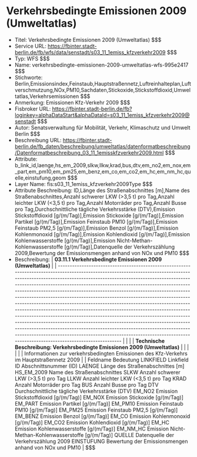 # Verkehrsbedingte Emissionen 2009 (Umweltatlas)
- Titel: Verkehrsbedingte Emissionen 2009 (Umweltatlas) $$$
- Service URL: https://fbinter.stadt-berlin.de/fb/wfs/data/senstadt/s03_11_1emiss_kfzverkehr2009 $$$
- Typ: WFS $$$
- Name: verkehrsbedingte-emissionen-2009-umweltatlas-wfs-995e2417 $$$
- Stichworte: Berlin,Emissionsindex,Feinstaub,Hauptstraßennetz,Luftreinhalteplan,Luftverschmutzung,NOx,PM10,Sachdaten,Stickoxide,Stickstoffdioxid,Umweltatlas,Verkehrsemissionen $$$
- Anmerkung: Emissionen Kfz-Verkehr 2009 $$$
- Fisbroker URL: https://fbinter.stadt-berlin.de/fb?loginkey=alphaDataStart&alphaDataId=s03_11_1emiss_kfzverkehr2009@senstadt $$$
- Autor: Senatsverwaltung für Mobilität, Verkehr, Klimaschutz und Umwelt Berlin $$$
- Beschreibung URL: https://fbinter.stadt-berlin.de/fb_daten/beschreibung/umweltatlas/datenformatbeschreibung/Datenformatbeschreibung_03_11_1emisskfzverkehr2009.html $$$
- Attribute: b_link_id,laenge,hs_em_2009,slkw,llkw,krad,bus,dtv,em_no2,em_nox,em_part,em_pm10,em_pm25,em_benz,em_co,em_co2,em_hc,em_nm_hc,quelle,einstufung,geom $$$
- Layer Name: fis:s03_11_1emiss_kfzverkehr2009Type $$$
- Attribute Beschreibung: ID,Länge des Straßenabschnittes [m],Name des Straßenabschnittes,Anzahl schwerer LKW (>3,5 t) pro Tag,Anzahl leichter LKW (<3,5 t) pro Tag,Anzahl Motorräder pro Tag,Anzahl Busse pro Tag,Durchschnittliche tägliche Verkehrsstärke (DTV),Emission Stickstoffdioxid [g/(m/Tag)],Emission Stickoxide [g/(m/Tag)],Emission Partikel [g/(m/Tag)],Emission Feinstaub PM10 [g/(m/Tag)],Emission Feinstaub PM2,5 [g/(m/Tag)],Emission Benzol [g/(m/Tag)],Emission Kohlenmonoxid [g/(m/Tag)],Emission Kohlendioxid [g/(m/Tag)],Emission Kohlenwasserstoffe [g/(m/Tag)],Emission Nicht-Methan-Kohlenwasserstoffe [g/(m/Tag)],Datenquelle der Verkehrszählung 2009,Bewertung der Emissionsmengen anhand von NOx und PM10 $$$
- Beschreibung: | **03.11.1 Verkehrsbedingte Emissionen 2009 (Umweltatlas)**                                                                                                                                                                                                                                                                                                                                                                                                                                                                                                                                                                                                                                                                                                                                                                                                                                                                                          |
| --------------------------------------------------------------------------------------------------------------------------------------------------------------------------------------------------------------------------------------------------------------------------------------------------------------------------------------------------------------------------------------------------------------------------------------------------------------------------------------------------------------------------------------------------------------------------------------------------------------------------------------------------------------------------------------------------------------------------------------------------------------------------------------------------------------------------------------------------------------------------------------------------------------------------------------------------- |
|                                                                                                                                                                                                                                                                                                                                                                                                                                                                                                                                                                                                                                                                                                                                                                                                                                                                                                                                                     |
| **Technische Beschreibung: Verkehrsbedingte Emissionen 2009 (Umweltatlas)**                                                                                                                                                                                                                                                                                                                                                                                                                                                                                                                                                                                                                                                                                                                                                                                                                                                                         |
|                                                                                                                                                                                                                                                                                                                                                                                                                                                                                                                                                                                                                                                                                                                                                                                                                                                                                                                                                     |
|                                                                                                                                                                                                                                                                                                                                                                                                                                                                                                                                                                                                                                                                                                                                                                                                                                                                                                                                                     |
| Informationen zur verkehrsbedingten Emissionen des Kfz-Verkehrs im Hauptstraßennetz 2009                                                                                                                                                                                                                                                                                                                                                                                                                                                                                                                                                                                                                                                                                                                                                                                                                                                            |
| Feldname Bedeutung LINKFIELD Linkfield ID Abschnittsnummer (ID) LAENGE Länge des Straßenabschnittes \[m\] HS\_EM\_2009 Name des Straßenabschnittes SLKW Anzahl schwerer LKW (>3,5 t) pro Tag LLKW Anzahl leichter LKW (<3,5 t) pro Tag KRAD Anzahl Motorräder pro Tag BUS Anzahl Busse pro Tag DTV Durchschnittliche tägliche Verkehrsstärke (DTV) EM\_NO2 Emission Stickstoffdioxid \[g/(m/Tag)\] EM\_NOX Emission Stickoxide \[g/(m/Tag)\] EM\_PART Emission Partikel \[g/(m/Tag)\] EM\_PM10 Emission Feinstaub PM10 \[g/(m/Tag)\] EM\_PM25 Emission Feinstaub PM2,5 \[g/(m/Tag)\] EM\_BENZ Emission Benzol \[g/(m/Tag)\] EM\_CO Emission Kohlenmonoxid \[g/(m/Tag)\] EM\_CO2 Emission Kohlendioxid \[g/(m/Tag)\] EM\_HC Emission Kohlenwasserstoffe \[g/(m/Tag)\] EM\_NM\_HC Emission Nicht-Methan-Kohlenwasserstoffe \[g/(m/Tag)\] QUELLE Datenquelle der Verkehrszählung 2009 EINSTUFUNG Bewertung der Emissionsmengen anhand von NOx und PM10 | $$$
